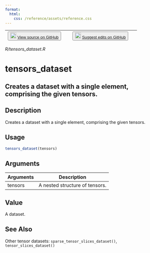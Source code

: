 ```yaml
---
format:
  html:
    css: /reference/assets/reference.css
---
```


| <button class="button"> ![](/reference/assets/GitHub-Mark-32px.png){width="20"} [View source on GitHub](https://github.com/rstudio/tfdatasets//blob/main/R/tensors_dataset.R) </button> | <button class="button"> ![](/reference/assets/GitHub-Mark-32px.png){width="20"} [Suggest edits on GitHub](https://github.com/rstudio/tfdatasets//edit/main/R/tensors_dataset.R) </button> |
|:------------------------------:|:--------------------------------------:|

*R/tensors_dataset.R*

# tensors_dataset

## Creates a dataset with a single element, comprising the given tensors.

## Description
Creates a dataset with a single element, comprising the given tensors. 


## Usage
```r
tensors_dataset(tensors) 
```

## Arguments
|Arguments|Description|
|---|---|
| tensors | A nested structure of tensors. |



## Value
A dataset. 



## See Also
Other tensor datasets:  `sparse_tensor_slices_dataset()`, `tensor_slices_dataset()`

